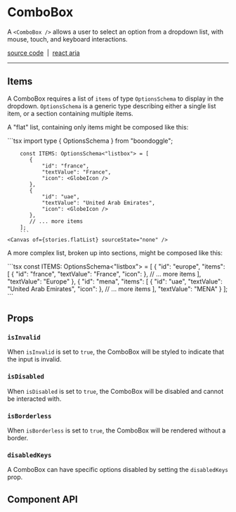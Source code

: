 
<Meta title="Components/ComboBox" />

# ComboBox

A `<ComboBox />` allows a user to select an option from a dropdown list, with
mouse, touch, and keyboard interactions.

[source code](https://github.com/alex-mcgovern/boondoggle/tree/main/src/components/combobox)
&nbsp;|&nbsp;
[react aria](https://react-spectrum.adobe.com/react-aria/ComboBox.html)

<hr />

<Canvas of={stories.example} sourceState="none" />

## Items

A ComboBox requires a list of `items` of type `OptionsSchema` to display in the
dropdown. `OptionsSchema` is a generic type describing either a single list item, or a section containing multiple items.

A "flat" list, containing only items might be composed like this:

<div class="grid grid-cols-2 gap-4">
        ```tsx
        import type { OptionsSchema } from "boondoggle";
    
        const ITEMS: OptionsSchema<"listbox"> = [
           {
               "id": "france",
               "textValue": "France",
               "icon": <GlobeIcon />
           },
           {
               "id": "uae",
               "textValue": "United Arab Emirates",
               "icon": <GlobeIcon />
           },
           // ... more items
        ];
        ```
    <Canvas of={stories.flatList} sourceState="none" />
</div>

A more complex list, broken up into sections, might be composed like this:

<div class="grid grid-cols-2 gap-4">
    ```tsx
    const ITEMS: OptionsSchema<"listbox"> = [
        {
            "id": "europe",
            "items": [
                {
                    "id": "france",
                    "textValue": "France",
                    "icon": <GlobeIcon />
                },
                // ... more items
            ],
            "textValue": "Europe"
        },
        {
            "id": "mena",
            "items": [
                {
                    "id": "uae",
                    "textValue": "United Arab Emirates",
                    "icon": <GlobeIcon />
                },
            // ... more items
            ],
            "textValue": "MENA"
        }
    ];
    ```
    <Canvas of={stories.withSections} sourceState="none" />
</div>

## Props

<Canvas of={stories.withSections} />

### `isInvalid`

When `isInvalid` is set to `true`, the ComboBox will be styled to indicate that the input is invalid.

<Canvas of={stories.isInvalid} />

### `isDisabled`

When `isDisabled` is set to `true`, the ComboBox will be disabled and cannot be interacted with.

<Canvas of={stories.isDisabled} />

### `isBorderless`

When `isBorderless` is set to `true`, the ComboBox will be rendered without a border.

<Canvas of={stories.isBorderless} />

### `disabledKeys`

A ComboBox can have specific options disabled by setting the `disabledKeys` prop.

<Canvas of={stories.disabledKeys} />

## Component API

<ArgTypes of={ComboBox} />